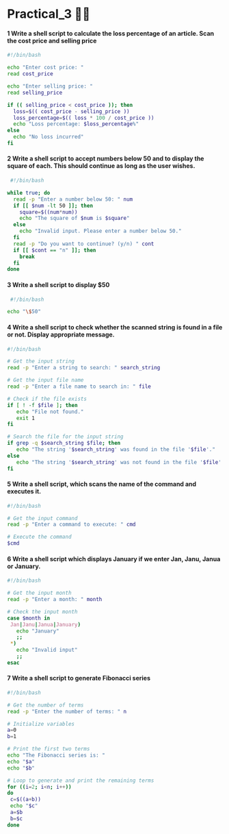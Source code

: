 # Practical_3 😶‍🌫️

#### 1 Write a shell script to calculate the loss percentage of an article. Scan the cost price and selling price

```bash copy
#!/bin/bash

echo "Enter cost price: "
read cost_price

echo "Enter selling price: "
read selling_price

if (( selling_price < cost_price )); then
  loss=$(( cost_price - selling_price ))
  loss_percentage=$(( loss * 100 / cost_price ))
  echo "Loss percentage: $loss_percentage%"
else
  echo "No loss incurred"
fi
```

#### 2 Write a shell script to accept numbers below 50 and to display the square of each. This should continue as long as the user wishes.

```bash copy
 #!/bin/bash

while true; do
  read -p "Enter a number below 50: " num
  if [[ $num -lt 50 ]]; then
    square=$((num*num))
    echo "The square of $num is $square"
  else
    echo "Invalid input. Please enter a number below 50."
  fi
  read -p "Do you want to continue? (y/n) " cont
  if [[ $cont == "n" ]]; then
    break
  fi
done
```

#### 3 Write a shell script to display $50

```bash copy
 #!/bin/bash

echo "\$50"

```

#### 4 Write a shell script to check whether the scanned string is found in a file or not. Display appropriate message.

```bash copy
#!/bin/bash

# Get the input string
read -p "Enter a string to search: " search_string

# Get the input file name
read -p "Enter a file name to search in: " file

# Check if the file exists
if [ ! -f $file ]; then
   echo "File not found."
   exit 1
fi

# Search the file for the input string
if grep -q $search_string $file; then
   echo "The string '$search_string' was found in the file '$file'."
else
   echo "The string '$search_string' was not found in the file '$file'."
fi
```

#### 5 Write a shell script, which scans the name of the command and executes it.

```bash copy
#!/bin/bash

# Get the input command
read -p "Enter a command to execute: " cmd

# Execute the command
$cmd

```

#### 6 Write a shell script which displays January if we enter Jan, Janu, Janua or January.

```bash copy
#!/bin/bash

# Get the input month
read -p "Enter a month: " month

# Check the input month
case $month in
 Jan|Janu|Janua|January)
   echo "January"
   ;;
 *)
   echo "Invalid input"
   ;;
esac

```

#### 7 Write a shell script to generate Fibonacci series

```bash copy
#!/bin/bash

# Get the number of terms
read -p "Enter the number of terms: " n

# Initialize variables
a=0
b=1

# Print the first two terms
echo "The Fibonacci series is: "
echo "$a"
echo "$b"

# Loop to generate and print the remaining terms
for ((i=2; i<n; i++))
do
 c=$((a+b))
 echo "$c"
 a=$b
 b=$c
done
```
